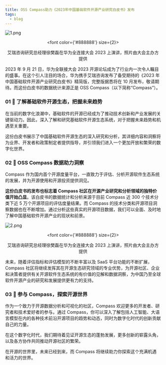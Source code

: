```yaml
---
title: OSS Compass助力《2023年中国基础软件开源产业研究白皮书》发布
tags:
  - blog
---
```


![1.png](media/1.png)

<!--truncate-->

<center>

  <font color={'#888888'} size={2}>

艾瑞咨询研究总经理徐樊磊在华为全连接大会 2023 上演讲，照片由大会主办方提供

  </font>

</center>

2023 年 9 月 21 日，华为全联接大会 2023 开源论坛成为了行业内一次令人瞩目的盛事。在这个引人注目的场合，华为携手艾瑞咨询发布了备受期待的《2023 年中国基础软件开源产业研究白皮书》精简版，完整版据悉将在 10 月发布，敬请期待。而这份白皮书的数据统计来源正是 OSS Compass（以下简称“Compass”）。

### 01 🌟 了解基础软件开源生态，把握未来趋势

在当前的数字化浪潮中，基础软件的开源已经成为了推动技术创新和产业发展的关键驱动力。因此，深入了解和研究基础软件开源生态系统，对于把握未来趋势和机遇至关重要。

这份白皮书展示了中国基础软件开源生态的深入研究和分析，其详细内容和洞察将为业界、开发者和政策制定者提供指导，并引领我们进入一个更加开放和繁荣的数字化世界。

### 02 🌟 OSS Compass 数据助力洞察

Compass 作为国内首个开源度量平台，一直致力于评估、分析开源软件生态系统的发展，并为开源使用和开源投资提供洞见。

**这份白皮书的发布也标志着 Compass 社区在开源产业研究和分析领域的独特价值开始凸显**。该白皮书的数据统计和分析来源于目前 Compass 近 300 个技术分类下近 5 万个开源项目的评估度量结果。而 Compass 的技术分类和开源项目洞察数据也在不断增加。通过分析这些真实的开源项目数据，我们可以全面、及时地了解中国基础软件开源产业的现状和前景。

![2.png](media/2.png)

<center>

  <font color={'#888888'} size={2}>

艾瑞咨询研究总经理徐樊磊在华为全连接大会 2023 上演讲，照片由大会主办方提供

  </font>

</center>

未来，随着评估指标和评估模型的不断丰富以及 SaaS 平台功能的不断扩展，Compass 社区将继续发挥其在开源生态研究领域的专业优势，为开源社区、企业和决策者提供有关开源软件生态系统的有价值的见解和数据洞察，为中国乃至全球软件开源产业的研究和发展提供更有力的支持。

### 03 🌟 参与 Compass，探索开源世界

作为一个致力于开源数据分析和可视化的社区，Compass 欢迎更多的开发者、研究者和技术爱好者的参与。通过 Compass，你可以深入了解包括人工智能、大语言模型在内的各种技术前沿开源项目的趋势和动态，同时为数字化时代的创新贡献自己的力量。

在这个数字化时代，我们期待着见证开源生态的蓬勃发展，更多创新的崭露头角，以及各方协作共同推动开源社区的繁荣。

在开源的世界里，未来已经到来，而 Compass 将继续助力你探索这个充满机遇和活力的世界。
